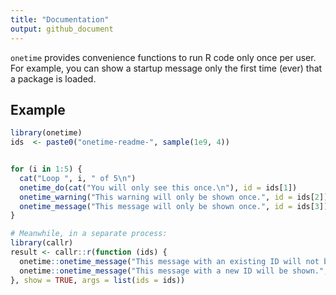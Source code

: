 ```yaml
---
title: "Documentation"
output: github_document
---
```


`onetime` provides convenience functions to run R code only once per user. For
example, you can show a startup message only the first time (ever) that a
package is loaded.

## Example

```r
library(onetime)
ids  <- paste0("onetime-readme-", sample(1e9, 4))


for (i in 1:5) {
  cat("Loop ", i, " of 5\n")
  onetime_do(cat("You will only see this once.\n"), id = ids[1])
  onetime_warning("This warning will only be shown once.", id = ids[2])
  onetime_message("This message will only be shown once.", id = ids[3])
}

# Meanwhile, in a separate process:
library(callr)
result <- callr::r(function (ids) {
  onetime::onetime_message("This message with an existing ID will not be shown.", id = ids[1])
  onetime::onetime_message("This message with a new ID will be shown.", id = ids[4])
}, show = TRUE, args = list(ids = ids))
```


